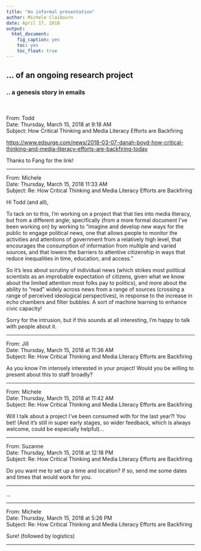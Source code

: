 ```yaml
---
title: "An informal presentation"
author: Michele Claibourn
date: April 17, 2018
output: 
  html_document: 
    fig_caption: yes
    toc: yes
    toc_float: true
---
```


## ... of an ongoing research project

### .. a genesis story in emails

<div style="margin-bottom:50px;">
</div>

From: Todd  
Date: Thursday, March 15, 2018 at 9:18 AM  
Subject: How Critical Thinking and Media Literacy Efforts are Backfiring  

[https://www.edsurge.com/news/2018-03-07-danah-boyd-how-critical-thinking-and-media-literacy-efforts-are-backfiring-today](https://www.edsurge.com/news/2018-03-07-danah-boyd-how-critical-thinking-and-media-literacy-efforts-are-backfiring-today)

Thanks to Fang for the link!

***

From: Michele  
Date: Thursday, March 15, 2018 11:33 AM  
Subject: Re: How Critical Thinking and Media Literacy Efforts are Backfiring  

Hi Todd (and all),
 
To tack on to this, I’m working on a project that that ties into media literacy, but from a different angle; specifically (from a more formal document I’ve been working on) by working to “imagine and develop new ways for the public to engage political news, one that allows people to monitor the activities and attentions of government from a relatively high level, that encourages the consumption of information from multiple and varied sources, and that lowers the barriers to attentive citizenship in ways that reduce inequalities in time, education, and access.”
 
So it’s less about scrutiny of individual news (which strikes most political scientists as an improbable expectation of citizens, given what we know about the limited attention most folks pay to politics), and more about the ability to “read” widely across news from a range of sources (crossing a range of perceived ideological perspectives), in response to the increase in echo chambers and filter bubbles. A sort of machine learning to enhance civic capacity!
 
Sorry for the intrusion, but if this sounds at all interesting, I’m happy to talk with people about it.

***

From: Jill  
Date: Thursday, March 15, 2018 at 11:36 AM  
Subject: Re: How Critical Thinking and Media Literacy Efforts are Backfiring  

As you know I’m intensely interested in your project! Would you be willing to present about this to staff broadly?

***

From: Michele  
Date: Thursday, March 15, 2018 at 11:42 AM  
Subject: Re: How Critical Thinking and Media Literacy Efforts are Backfiring  

Will I talk about a project I’ve been consumed with for the last year?! You bet! (And it’s still in super early stages, so wider feedback, which is always welcome, could be especially helpful)…

***

From: Suzanne  
Date: Thursday, March 15, 2018 at 12:18 PM  
Subject: Re: How Critical Thinking and Media Literacy Efforts are Backfiring  

Do you want me to set up a time and location?  If so, send me some dates and times that would work for you.

***
...  

***

From: Michele  
Date: Thursday, March 15, 2018 at 5:26 PM  
Subject: Re: How Critical Thinking and Media Literacy Efforts are Backfiring  

Sure! (followed by logistics)

***